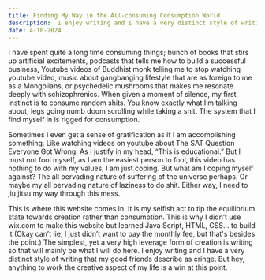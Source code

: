 ```yaml
---
title: Finding My Way in the All-consuming Consumption World 
description:  I enjoy writing and I have a very distinct style of writing that my good friends describe as cringe.
date: 4-10-2024
---
```

I have spent quite a long time consuming things; bunch of books that stirs up artificial excitements, podcasts that tells me how to build a successful business, Youtube videos of Buddhist monk telling me to stop watching youtube video, music about gangbanging lifestyle that are as foreign to me as a Mongolians, or psychedelic mushrooms that makes me resonate deeply with schizophrenics. When given a moment of silence, my first instinct is to consume random shits. You know exactly what I’m talking about, legs going numb doom scrolling while taking a shit. The system that I find myself in is rigged for consumption.

Sometimes I even get a sense of gratification as if I am accomplishing something. Like watching videos on youtube about The SAT Question Everyone Got Wrong. As I justify in my head, “This is educational.” But I must not fool myself, as I am the easiest person to fool, this video has nothing to do with my values, I am just coping. But what am I coping myself against? The all pervading nature of suffering of the universe perhaps. Or maybe my all pervading nature of laziness to do shit. Either way, I need to jiu jitsu my way through this mess.

This is where this website comes in. It is my selfish act to tip the equilibrium state towards creation rather than consumption. This is why I didn’t use wix.com to make this website but learned Java Script, HTML, CSS... to build it (Okay can’t lie, I just didn’t want to pay the monthly fee, but that's besides the point.) The simplest, yet a very high leverage form of creation is writing so that will mainly be what I will do here. I enjoy writing and I have a very distinct style of writing that my good friends describe as cringe. But hey, anything to work the creative aspect of my life is a win at this point.